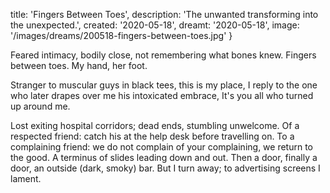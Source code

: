   title: 'Fingers Between Toes',
  description: 'The unwanted transforming into the unexpected.',
  created: '2020-05-18',
  dreamt: '2020-05-18',
  image: '/images/dreams/200518-fingers-between-toes.jpg'
}

Feared intimacy, bodily close, not remembering what bones knew.
Fingers between toes. My hand, her foot.

Stranger to muscular guys in black tees, this is my place, I reply to the one who later drapes over me his intoxicated embrace, It's you all who turned up around me.

Lost exiting hospital corridors; dead ends, stumbling unwelcome.
Of a respected friend: catch his at the help desk before travelling on.
To a complaining friend: we do not complain of your complaining, we return to the good.
A terminus of slides leading down and out.
Then a door, finally a door, an outside (dark, smoky) bar.
But I turn away; to advertising screens I lament.
